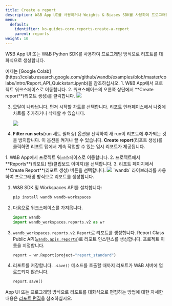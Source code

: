 ---
title: Create a report
description: W&B App UI를 사용하거나 Weights & Biases SDK를 사용하여 프로그래밍 방식으로 W&B 리포트 를 만드세요.
menu:
  default:
    identifier: ko-guides-core-reports-create-a-report
    parent: reports
weight: 10
---

W&B App UI 또는 W&B Python SDK를 사용하여 프로그래밍 방식으로 리포트를 대화식으로 생성합니다.

<Note>
예제는 [Google Colab](https://colab.research.google.com/github/wandb/examples/blob/master/colabs/intro/Report_API_Quickstart.ipynb)을 참조하십시오.
</Note>

<Tabs>
<Tab title="App UI">
1. W&B App에서 프로젝트 워크스페이스로 이동합니다.
2. 워크스페이스의 오른쪽 상단에서 **Create report**(리포트 생성)를 클릭합니다.

   <Frame>
    <img src="/images/reports/create_a_report_button.png"  />
    </Frame>

3. 모달이 나타납니다. 먼저 시작할 차트를 선택합니다. 리포트 인터페이스에서 나중에 차트를 추가하거나 삭제할 수 있습니다.

    <Frame>
    <img src="/images/reports/create_a_report_modal.png"  />
    </Frame>

4. **Filter run sets**(run 세트 필터링) 옵션을 선택하여 새 run이 리포트에 추가되는 것을 방지합니다. 이 옵션을 켜거나 끌 수 있습니다. **Create report**(리포트 생성)를 클릭하면 리포트 탭에서 계속 작업할 수 있는 임시 리포트가 제공됩니다.
</Tab>
<Tab title="Report tab">
1. W&B App에서 프로젝트 워크스페이스로 이동합니다.
2. 프로젝트에서 **Reports**(리포트) 탭(클립보드 이미지)을 선택합니다.
3. 리포트 페이지에서 **Create Report**(리포트 생성) 버튼을 선택합니다.

   <Frame>
    <img src="/images/reports/create_report_button.png"  />
    </Frame>
</Tab>
<Tab title="W&B Python SDK">
`wandb` 라이브러리를 사용하여 프로그래밍 방식으로 리포트를 생성합니다.

1. W&B SDK 및 Workspaces API를 설치합니다:
    ```bash
    pip install wandb wandb-workspaces
    ```
2. 다음으로 워크스페이스를 가져옵니다.
    ```python
    import wandb
    import wandb_workspaces.reports.v2 as wr
    ```       
3. `wandb_workspaces.reports.v2.Report`로 리포트를 생성합니다. Report Class Public API([`wandb.apis.reports`](/ko/ref/python/public-api/api#reports))로 리포트 인스턴스를 생성합니다. 프로젝트 이름을 지정합니다.
    ```python
    report = wr.Report(project="report_standard")
    ```

4. 리포트를 저장합니다. `.save()` 메소드를 호출할 때까지 리포트가 W&B 서버에 업로드되지 않습니다.
    ```python
    report.save()
    ```

App UI 또는 프로그래밍 방식으로 리포트를 대화식으로 편집하는 방법에 대한 자세한 내용은 [리포트 편집](/ko/guides/core/reports/edit-a-report)을 참조하십시오.
</Tab>
</Tabs>
